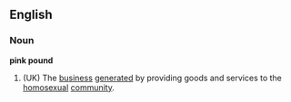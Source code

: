==English==
===Noun===
'''pink pound'''
# (UK) The [[business]] [[generated]] by providing goods and services to the [[homosexual]] [[community]].